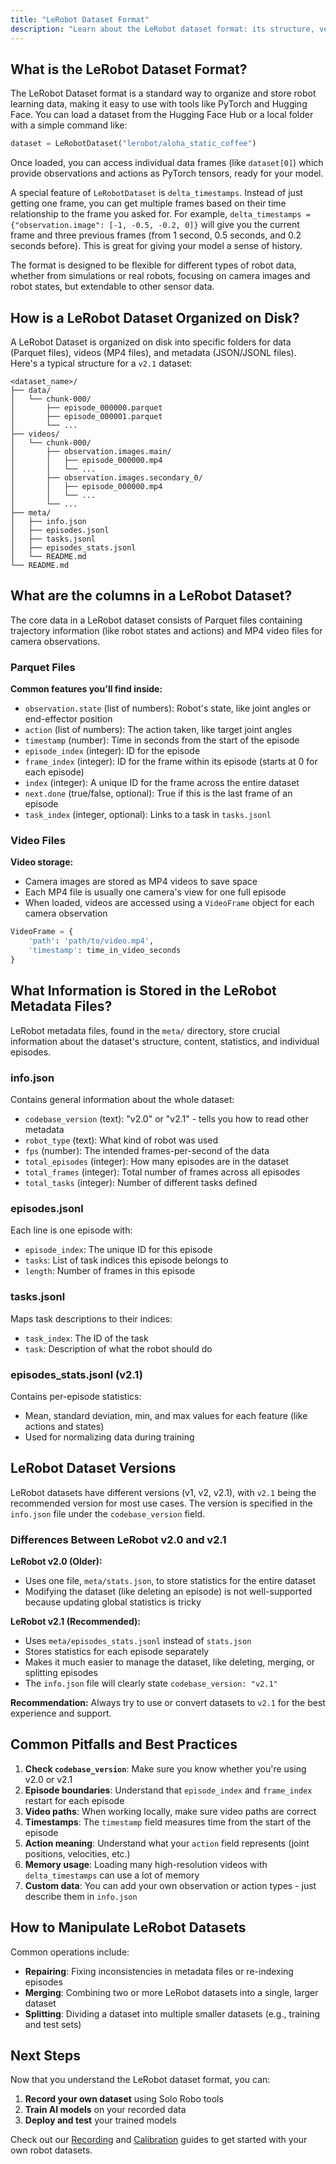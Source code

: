 ```yaml
---
title: "LeRobot Dataset Format"
description: "Learn about the LeRobot dataset format: its structure, versions, how to use it, and common tips"
---
```


## What is the LeRobot Dataset Format?

The LeRobot Dataset format is a standard way to organize and store robot learning data, making it easy to use with tools like PyTorch and Hugging Face. You can load a dataset from the Hugging Face Hub or a local folder with a simple command like:

```python
dataset = LeRobotDataset("lerobot/aloha_static_coffee")
```

Once loaded, you can access individual data frames (like `dataset[0]`) which provide observations and actions as PyTorch tensors, ready for your model.

A special feature of `LeRobotDataset` is `delta_timestamps`. Instead of just getting one frame, you can get multiple frames based on their time relationship to the frame you asked for. For example, `delta_timestamps = {"observation.image": [-1, -0.5, -0.2, 0]}` will give you the current frame and three previous frames (from 1 second, 0.5 seconds, and 0.2 seconds before). This is great for giving your model a sense of history.

The format is designed to be flexible for different types of robot data, whether from simulations or real robots, focusing on camera images and robot states, but extendable to other sensor data.

## How is a LeRobot Dataset Organized on Disk?

A LeRobot Dataset is organized on disk into specific folders for data (Parquet files), videos (MP4 files), and metadata (JSON/JSONL files). Here's a typical structure for a `v2.1` dataset:

```
<dataset_name>/
├── data/
│   └── chunk-000/
│       ├── episode_000000.parquet
│       ├── episode_000001.parquet
│       └── ...
├── videos/
│   └── chunk-000/
│       ├── observation.images.main/
│       │   ├── episode_000000.mp4
│       │   └── ...
│       ├── observation.images.secondary_0/
│       │   ├── episode_000000.mp4
│       │   └── ...
│       └── ...
├── meta/
│   ├── info.json
│   ├── episodes.jsonl
│   ├── tasks.jsonl
│   ├── episodes_stats.jsonl
│   └── README.md
└── README.md
```

## What are the columns in a LeRobot Dataset?

The core data in a LeRobot dataset consists of Parquet files containing trajectory information (like robot states and actions) and MP4 video files for camera observations.

### Parquet Files

**Common features you'll find inside:**
- `observation.state` (list of numbers): Robot's state, like joint angles or end-effector position
- `action` (list of numbers): The action taken, like target joint angles
- `timestamp` (number): Time in seconds from the start of the episode
- `episode_index` (integer): ID for the episode
- `frame_index` (integer): ID for the frame within its episode (starts at 0 for each episode)
- `index` (integer): A unique ID for the frame across the entire dataset
- `next.done` (true/false, optional): True if this is the last frame of an episode
- `task_index` (integer, optional): Links to a task in `tasks.jsonl`

### Video Files

**Video storage:**
- Camera images are stored as MP4 videos to save space
- Each MP4 file is usually one camera's view for one full episode
- When loaded, videos are accessed using a `VideoFrame` object for each camera observation

```python
VideoFrame = {
    'path': 'path/to/video.mp4', 
    'timestamp': time_in_video_seconds
}
```

## What Information is Stored in the LeRobot Metadata Files?

LeRobot metadata files, found in the `meta/` directory, store crucial information about the dataset's structure, content, statistics, and individual episodes.

### info.json

Contains general information about the whole dataset:
- `codebase_version` (text): "v2.0" or "v2.1" - tells you how to read other metadata
- `robot_type` (text): What kind of robot was used
- `fps` (number): The intended frames-per-second of the data
- `total_episodes` (integer): How many episodes are in the dataset
- `total_frames` (integer): Total number of frames across all episodes
- `total_tasks` (integer): Number of different tasks defined

### episodes.jsonl

Each line is one episode with:
- `episode_index`: The unique ID for this episode
- `tasks`: List of task indices this episode belongs to
- `length`: Number of frames in this episode

### tasks.jsonl

Maps task descriptions to their indices:
- `task_index`: The ID of the task
- `task`: Description of what the robot should do

### episodes_stats.jsonl (v2.1)

Contains per-episode statistics:
- Mean, standard deviation, min, and max values for each feature (like actions and states)
- Used for normalizing data during training

## LeRobot Dataset Versions

LeRobot datasets have different versions (v1, v2, v2.1), with `v2.1` being the recommended version for most use cases. The version is specified in the `info.json` file under the `codebase_version` field.

### Differences Between LeRobot v2.0 and v2.1

**LeRobot v2.0 (Older):**
- Uses one file, `meta/stats.json`, to store statistics for the entire dataset
- Modifying the dataset (like deleting an episode) is not well-supported because updating global statistics is tricky

**LeRobot v2.1 (Recommended):**
- Uses `meta/episodes_stats.jsonl` instead of `stats.json`
- Stores statistics for each episode separately
- Makes it much easier to manage the dataset, like deleting, merging, or splitting episodes
- The `info.json` file will clearly state `codebase_version: "v2.1"`

**Recommendation:** Always try to use or convert datasets to `v2.1` for the best experience and support.

## Common Pitfalls and Best Practices

1. **Check `codebase_version`**: Make sure you know whether you're using v2.0 or v2.1
2. **Episode boundaries**: Understand that `episode_index` and `frame_index` restart for each episode
3. **Video paths**: When working locally, make sure video paths are correct
4. **Timestamps**: The `timestamp` field measures time from the start of the episode
5. **Action meaning**: Understand what your `action` field represents (joint positions, velocities, etc.)
6. **Memory usage**: Loading many high-resolution videos with `delta_timestamps` can use a lot of memory
7. **Custom data**: You can add your own observation or action types - just describe them in `info.json`

## How to Manipulate LeRobot Datasets

Common operations include:
- **Repairing**: Fixing inconsistencies in metadata files or re-indexing episodes
- **Merging**: Combining two or more LeRobot datasets into a single, larger dataset
- **Splitting**: Dividing a dataset into multiple smaller datasets (e.g., training and test sets)

## Next Steps

Now that you understand the LeRobot dataset format, you can:
1. **Record your own dataset** using Solo Robo tools
2. **Train AI models** on your recorded data
3. **Deploy and test** your trained models

Check out our [Recording](/record) and [Calibration](/calibrate) guides to get started with your own robot datasets.

